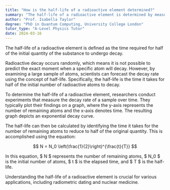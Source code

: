 ```yaml
---
title: "How is the half-life of a radioactive element determined?"
summary: "The half-life of a radioactive element is determined by measuring the time it takes for half of the original amount to decay."
author: "Prof. Isabella Taylor"
degree: "PhD in Quantum Computing, University College London"
tutor_type: "A-Level Physics Tutor"
date: 2024-03-16
---
```


The half-life of a radioactive element is defined as the time required for half of the initial quantity of the substance to undergo decay.

Radioactive decay occurs randomly, which means it is not possible to predict the exact moment when a specific atom will decay. However, by examining a large sample of atoms, scientists can forecast the decay rate using the concept of half-life. Specifically, the half-life is the time it takes for half of the initial number of radioactive atoms to decay.

To determine the half-life of a radioactive element, researchers conduct experiments that measure the decay rate of a sample over time. They typically plot their findings on a graph, where the y-axis represents the number of remaining atoms and the x-axis denotes time. The resulting graph depicts an exponential decay curve.

The half-life can then be calculated by identifying the time it takes for the number of remaining atoms to reduce to half of the original quantity. This is accomplished using the equation:

$$
N = N_0 \left(\frac{1}{2}\right)^{\frac{t}{T}}
$$

In this equation, $ N $ represents the number of remaining atoms, $ N_0 $ is the initial number of atoms, $ t $ is the elapsed time, and $ T $ is the half-life.

Understanding the half-life of a radioactive element is crucial for various applications, including radiometric dating and nuclear medicine.
    